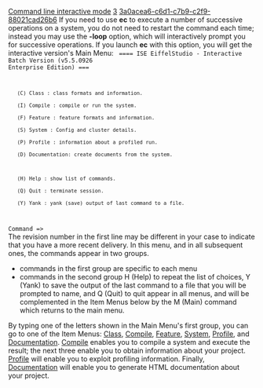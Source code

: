 [[Property:title|Command line interactive mode]]
[[Property:weight|3]]
[[Property:uuid|3a0acea6-c6d1-c7b9-c2f9-88021cad26b6]]
If you need to use '''ec''' to execute a number of successive operations on a system, you do not need to restart the command each time; instead you may use the '''-loop''' option, which will interactively prompt you for successive operations. 
If you launch '''ec''' with this option, you will get the interactive version's Main Menu: 
<code>
==== ISE EiffelStudio - Interactive Batch Version (v5.5.0926 Enterprise Edition) ===
    (C) Class : class formats and information.
    (I) Compile : compile or run the system.
    (F) Feature : feature formats and information.
    (S) System : Config and cluster details.
    (P) Profile : information about a profiled run.
    (D) Documentation: create documents from the system.

    (H) Help : show list of commands.
    (Q) Quit : terminate session.
    (Y) Yank : yank (save) output of last command to a file.
Command =></code>
<br/>
The revision number in the first line may be different in your case to indicate that you have a more recent delivery. In this menu, and in all subsequent ones, the commands appear in two groups. 
* commands in the first group are specific to each menu
* commands in the second group H (Help) to repeat the list of choices, Y (Yank) to save the output of the last command to a file that you will be prompted to name, and Q (Quit) to quit appear in all menus, and will be complemented in the Item Menus below by the M (Main) command which returns to the main menu.
By typing one of the letters shown in the Main Menu's first group, you can go to one of the Item Menus: [[Class menu|Class]], [[Compile (and run) menu|Compile]], [[Feature menu|Feature]], [[System menu|System]], [[Profile menu|Profile]], and [[Documentation menu|Documentation]]. [[Compile (and run) menu|Compile]] enables you to compile a system and execute the result; the next three enable you to obtain information about your project. [[Profile menu|Profile]]  will enable you to exploit profiling information. Finally, [[Documentation menu|Documentation]] will enable you to generate HTML documentation about your project. 



